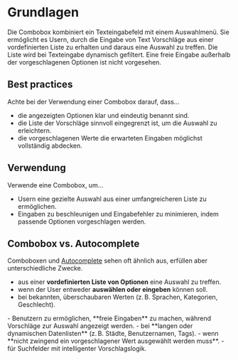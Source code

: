 # Grundlagen

Die Combobox kombiniert ein Texteingabefeld mit einem Auswahlmenü. Sie ermöglicht es Usern, durch die Eingabe von Text Vorschläge aus einer vordefinierten Liste zu erhalten und daraus eine Auswahl zu treffen. Die Liste wird bei Texteingabe dynamisch gefiltert. Eine freie Eingabe außerhalb der vorgeschlagenen Optionen ist nicht vorgesehen.

## Best practices

Achte bei der Verwendung einer Combobox darauf, dass…
* die angezeigten Optionen klar und eindeutig benannt sind.
* die Liste der Vorschläge sinnvoll eingegrenzt ist, um die Auswahl zu erleichtern.
* die vorgeschlagenen Werte die erwarteten Eingaben möglichst vollständig abdecken.

## Verwendung

Verwende eine Combobox, um… 
* Usern eine gezielte Auswahl aus einer umfangreicheren Liste zu ermöglichen.
* Eingaben zu beschleunigen und Eingabefehler zu minimieren, indem passende Optionen vorgeschlagen werden.

## Combobox vs. Autocomplete

Comboboxen und [Autocomplete](/03-components/form-controls/autocomplete) sehen oft ähnlich aus, erfüllen aber unterschiedliche Zwecke. 
<DoAndDont> 
<Plain heading="Verwende Combobox, um z. B. …"> 
- aus einer **vordefinierten Liste von Optionen** eine Auswahl zu treffen.
- wenn der User entweder **auswählen oder eingeben** können soll.
- bei bekannten, überschaubaren Werten (z. B. Sprachen, Kategorien, Geschlecht).
</Plain>

<Plain heading="Verwende Autocomplete, um z. B. …"> 
- Benutzern zu ermöglichen, **freie Eingaben** zu machen, während Vorschläge zur Auswahl angezeigt werden. 
- bei **langen oder dynamischen Datenlisten** (z. B. Städte, Benutzernamen, Tags). 
- wenn **nicht zwingend ein vorgeschlagener Wert ausgewählt werden muss**. 
- für Suchfelder mit intelligenter Vorschlagslogik. 
</Plain>
</DoAndDont>
